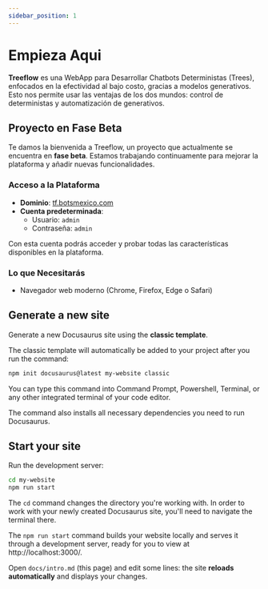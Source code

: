 ```yaml
---
sidebar_position: 1
---
```


# Empieza Aqui

**Treeflow** es una WebApp para Desarrollar Chatbots Deterministas (Trees), enfocados en la efectividad al bajo costo, gracias a modelos generativos. Esto nos permite usar las ventajas de los dos mundos: control de deterministas y automatización de generativos.

## Proyecto en Fase Beta

Te damos la bienvenida a Treeflow, un proyecto que actualmente se encuentra en **fase beta**. Estamos trabajando continuamente para mejorar la plataforma y añadir nuevas funcionalidades.

### Acceso a la Plataforma

- **Dominio**: [tf.botsmexico.com](https://tf.botsmexico.com)
- **Cuenta predeterminada**: 
  - Usuario: `admin`
  - Contraseña: `admin`

Con esta cuenta podrás acceder y probar todas las características disponibles en la plataforma.

### Lo que Necesitarás
- Navegador web moderno (Chrome, Firefox, Edge o Safari)

## Generate a new site

Generate a new Docusaurus site using the **classic template**.

The classic template will automatically be added to your project after you run the command:

```bash
npm init docusaurus@latest my-website classic
```

You can type this command into Command Prompt, Powershell, Terminal, or any other integrated terminal of your code editor.

The command also installs all necessary dependencies you need to run Docusaurus.

## Start your site

Run the development server:

```bash
cd my-website
npm run start
```

The `cd` command changes the directory you're working with. In order to work with your newly created Docusaurus site, you'll need to navigate the terminal there.

The `npm run start` command builds your website locally and serves it through a development server, ready for you to view at http://localhost:3000/.

Open `docs/intro.md` (this page) and edit some lines: the site **reloads automatically** and displays your changes.
